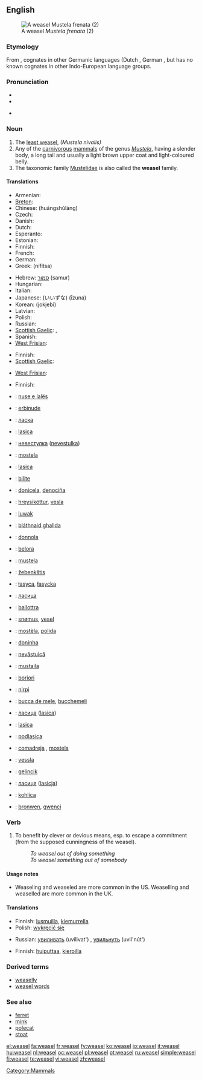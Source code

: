 {{wikipedia|dab=weasel (disambiguation)|weasel}}
==English==
[[Image:Mustela frenata.jpg|thumb|A weasel ''Mustela frenata'' (2)]]

===Etymology===
From {{etyl|ang|en}} {{term|weosule||lang=ang}}, cognates in other Germanic languages (Dutch {{term|wezel||lang=ne}}, German {{term|Wiesel||lang=de}}, but has no known cognates in other Indo-European language groups.

===Pronunciation===
* {{IPA|/'wiːzəl/}}
* {{audio|en-us-weasel.ogg|Audio (US)}}

* {{rhymes|iːzəl}}

===Noun===
{{wikipedia}}
{{en-noun}}

# The [[least weasel]], ''(Mustela nivalis)''
# Any of the [[carnivorous]] [[mammal]]s of the genus ''[[Mustela]]'', having a slender body, a long tail and usually a light brown upper coat and light-coloured belly.
# The taxonomic family [[Mustelidae]] is also called the '''weasel''' family.

====Translations====
{{trans-top|least weasel, ''Mustela nivalis''}}
* Armenian: {{t-|hy|աքիս|tr=ak'is|sc=Armn|xs=Armenian}}
* [[Breton]]: {{t+|br|kaerell|xs=Breton}}
* Chinese: {{t+|cmn|黄鼠狼|sc=Hani|xs=Mandarin}} (huángshǔláng)
* Czech: {{t-|cs|lasice|f}}
* Danish: {{t+|da|brud|c}}
* Dutch: {{t+|nl|wezel|f}}
* Esperanto: {{t+|eo|vizelo|xs=Esperanto}}
* Estonian: {{t+|et|nirk}}
* Finnish: {{t+|fi|lumikko}}
* French: {{t+|fr|belette|f}}
* German: {{t+|de|Wiesel|n}}
* Greek: {{t+|el|νυφίτσα|sc=Grek}} (nifítsa) {{f}}
{{trans-mid}}
* Hebrew: [[סמור]] (samur)
* Hungarian: {{t+|hu|menyét}}
* Italian: {{t+|it|donnola|f}}
* Japanese: {{t+|ja|飯綱|sc=Jpan}} (いいずな) (īzuna)
* Korean: {{t-|ko|족제비|sc=Hang}} (jokjebi)
* Latvian: {{t+|lv|zebiekste|f|xs=Latvian}}
* Polish: {{t+|pl|łasica|f}}
* Russian: {{t+|ru|ласка|f|tr=láska|sc=Cyrl}}
* [[Scottish Gaelic]]: {{t-|gd|neas|f}}, {{t-|gd|neas bheag|f}}
* Spanish: {{t+|es|comadreja|f}}
* [[West Frisian]]: {{t+|fy|wezeling|c|xs=West Frisian}}
{{trans-bottom}}

{{trans-top|any mammal of the genus ''Mustela''}}
* Finnish: {{t|fi|kärppä}}
* [[Scottish Gaelic]]: {{t-|gd|neas|f}}
{{trans-mid}}
* [[West Frisian]]: {{t-|fy|marter|c|xs=West Frisian}}
{{trans-bottom}}

{{trans-top|any mammal of the family ''Mustelidae''}}
* Finnish: {{t-|fi|näätäeläin}}
{{trans-mid}}
{{trans-bottom}}

{{checktrans-top}}
* {{ttbc|Albanian}}: [[nuse e lalës]]
* {{ttbc|Basque}}: [[erbinude]]
* {{ttbc|Belarusian}}: [[ласка]]
* {{ttbc|Bosnian}}: [[lasica]] {{f}}
* {{ttbc|Bulgarian}}: [[невестулка]] ([[nevestulka]])
* {{ttbc|Catalan}}: [[mostela]] {{f}}
* {{ttbc|Croatian}}: [[lasica]]
* {{ttbc|Friulian}}: [[bilite]]
* {{ttbc|Galician}}: [[donicela]], [[denociña]]
* {{ttbc|Icelandic}}: [[hreysiköttur]], [[vesla]]
* {{ttbc|Indonesian}}: [[luwak]]
* {{ttbc|Irish}}: [[bláthnaid ghallda]]
* {{ttbc|Italian}}: [[donnola]] {{f}}
{{trans-mid}}
* {{ttbc|Ladin}}: [[belora]]
* {{ttbc|Latin}}: [[mustela#Latin|mustela]]
* {{ttbc|Lithuanian}}: [[žebenkštis]]
* {{ttbc|Lower Sorbian}}: [[łasyca]], [[łasycka]]
* {{ttbc|Macedonian}}: [[ласица]] {{f}}
* {{ttbc|Maltese}}: [[ballottra]]
* {{ttbc|Norwegian}}: [[snømus]], [[vesel]]
* {{ttbc|Occitan}}: [[mostèla]], [[polida]]
* {{ttbc|Portuguese}}: [[doninha]]
* {{ttbc|Romanian}}: [[nevăstuică]] {{f}}
* {{ttbc|Romansch}}: [[mustaila]]
* {{ttbc|Romani}}: [[boriori]] {{f}}
* {{ttbc|Sami}}: [[nirpi]]
* {{ttbc|Sardinian}}: [[bucca de mele]], [[bucchemeli]]
* {{ttbc|Serbian}}: [[ласица]] ([[lasica]])
* {{ttbc|Slovak}}: [[lasica]]
* {{ttbc|Slovene}}: [[podlasica]] {{f}}
* {{ttbc|Spanish}}: [[comadreja]] {{f}}, [[mostela]] {{f}}
* {{ttbc|Swedish}}: [[vessla]]
* {{ttbc|Turkish}}: [[gelincik]]
* {{ttbc|Ukrainian}}: [[ласиця]] ([[lasicja]])
* {{ttbc|Upper Sorbian}}: [[kohlica]]
* {{ttbc|Welsh}}: [[bronwen]], [[gwenci]]
{{trans-bottom}}

===Verb===
{{en-verb|weasels|'''[[weaseling]]''' or '''[[weaselling]]'''|'''[[weaseled]]''' or '''[[weaselled]]'''|'''[[weaseled]]''' or '''[[weaselled]]'''}}

# To benefit by clever or devious means, esp. to escape a commitment (from the supposed cunningness of the weasel).
#: ''To weasel out of doing something''
#: ''To weasel something out of somebody''

====Usage notes====
* Weaseling and weaseled are more common in the US.  Weaselling and weaselled are more common in the UK.

====Translations====
{{trans-top|to weasel out of doing something}}
* Finnish: [[lusmuilla]], [[kiemurrella]]
* Polish: [[wykręcić się]]
{{trans-mid}}
* Russian: [[увиливать]] (uvílivat') {{impf}}, [[увильнуть]] (uvil'nút') {{pf}}
{{trans-bottom}}

{{trans-top|to weasel something out of somebody}}
* Finnish: [[huiputtaa]], [[kieroilla]]
{{trans-mid}}
{{trans-bottom}}

===Derived terms===
* [[weaselly]]
* [[weasel words]]

===See also===
* [[ferret]]
* [[mink]]
* [[polecat]]
* [[stoat]]

[[Category:Mammals]]

[[el:weasel]]
[[fa:weasel]]
[[fr:weasel]]
[[fy:weasel]]
[[ko:weasel]]
[[io:weasel]]
[[it:weasel]]
[[hu:weasel]]
[[nl:weasel]]
[[oc:weasel]]
[[pl:weasel]]
[[pt:weasel]]
[[ru:weasel]]
[[simple:weasel]]
[[fi:weasel]]
[[te:weasel]]
[[vi:weasel]]
[[zh:weasel]]